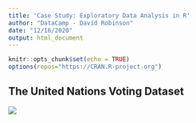 ---
title: 'Case Study: Exploratory Data Analysis in R'
author: "DataCamp - David Robinson"
date: "12/16/2020"
output: html_document
---

```{r setup, include=FALSE}
knitr::opts_chunk$set(echo = TRUE)
options(repos="https://CRAN.R-project.org")
```

## The United Nations Voting Dataset










![](_images/880.png)








